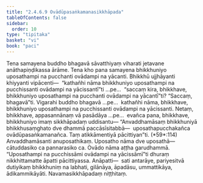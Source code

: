 ```yaml
---
title: "2.4.6.9 Ovādūpasaṅkamanasikkhāpada"
tableOfContents: false
sidebar:
  order: 10
type: "tipitaka"
basket: "vi"
book: "paci"
---
```



<DynamicBreadcrumb />

<Division number="1058" book="paci" bookNo="2" page="414">

<Paragraph number="3167" book="paci">
Tena samayena buddho bhagavā sāvatthiyaṃ viharati jetavane anāthapiṇḍikassa ārāme. Tena kho pana samayena bhikkhuniyo uposathampi na pucchanti ovādampi na yācanti. Bhikkhū ujjhāyanti khiyyanti vipācenti—  “kathañhi nāma bhikkhuniyo uposathampi na pucchissanti ovādampi na yācissantī”ti …pe…  “saccaṃ kira, bhikkhave, bhikkhuniyo uposathampi na pucchanti ovādampi na yācantī”ti? “Saccaṃ, bhagavā”ti. Vigarahi buddho bhagavā …pe…  kathañhi nāma, bhikkhave, bhikkhuniyo uposathampi na pucchissanti ovādampi na yācissanti. Netaṃ, bhikkhave, appasannānaṃ vā pasādāya …pe…  evañca pana, bhikkhave, bhikkhuniyo imaṃ sikkhāpadaṃ uddisantu—
</Paragraph>

</Division>
<Division number="1059" book="paci" bookNo="2" page="414">

<Paragraph number="3168" book="paci">
<Emphasis>“Anvaddhamāsaṃ bhikkhuniyā bhikkhusaṃghato dve dhammā paccāsīsitabbā—  uposathapucchakañca ovādūpasaṅkamanañca. Taṃ atikkāmentiyā pācittiyan”</Emphasis>ti. (*59*:<Emphasis>114</Emphasis>)
</Paragraph>

</Division>
<Division number="1060" book="paci" bookNo="2" page="415">

<Paragraph number="3169" book="paci">
<Emphasis>Anvaddhamāsan</Emphasis>ti anuposathikaṃ. <Emphasis>Uposatho</Emphasis> nāma dve uposathā—  cātuddasiko ca pannarasiko ca.
</Paragraph>

<Paragraph number="3170" book="paci">
<Emphasis>Ovādo</Emphasis> nāma aṭṭha garudhammā. “Uposathampi na pucchissāmi ovādampi na yācissāmī”ti dhuraṃ nikkhittamatte āpatti pācittiyassa.
</Paragraph>

</Division>
<Division number="1061" book="paci" bookNo="2" page="415">

<Paragraph number="3171" book="paci">
Anāpatti—  sati antarāye, pariyesitvā dutiyikaṃ bhikkhuniṃ na labhati, gilānāya, āpadāsu, ummattikāya, ādikammikāyāti.

</Paragraph>
</Division>

<Paragraph number="3172" type="center" book="paci">
Navamasikkhāpadaṃ niṭṭhitaṃ.
</Paragraph>